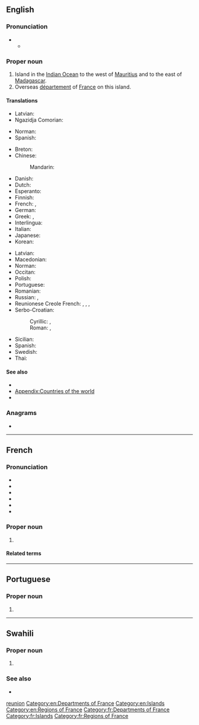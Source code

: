 {{also|reunion|Reunion|réunion|reunión|rêunion|reünion|re-union}}
==English==
{{wikipedia}}

===Pronunciation===
* {{IPA|en|/ɹiːˈjuːnjən/|qual2=after French|/ɹeɪ.uːniˈɒn/}}
** {{audio|en|LL-Q1860 (eng)-Vealhurl-Réunion.wav|Audio (UK)}}

===Proper noun===
{{en-proper noun}}

# Island in the [[Indian Ocean]] to the west of [[Mauritius]] and to the east of [[Madagascar]].
# Overseas [[département]] of [[France]] on this island.

====Translations====
{{trans-top|island in the Indian Ocean to the west of Mauritius and to the east of Madagascar}}
* Latvian: {{t|lv|Reinjona|f}}
* Ngazidja Comorian: {{t|zdj|Burubo}}
{{trans-mid}}
* Norman: {{t|nrf|Île d'Rêunion|f}} {{q|Jersey}}
* Spanish: {{t|es|Isla de la Reunión|f}}
{{trans-bottom}}

{{trans-top|Overseas department of France}}
* Breton: {{t|br|Reunion}}
* Chinese:
*: Mandarin: {{t+|cmn|留尼汪|tr=Liúníwāng}}
* Danish: {{t|da|Réunion}}
* Dutch: {{t+|nl|Réunion}}
* Esperanto: {{t|eo|Reunio}}
* Finnish: {{t+|fi|Réunion}}
* French: {{t+|fr|La Réunion|f}}, {{qualifier|coloquial}} {{t+|fr|Réunion|f}}
* German: {{t+|de|Réunion}}
* Greek: {{t+|el|Ρεϋνιόν}}, {{t|el|Ρεουνιόν}}
* Interlingua: {{t|ia|Reunion}}
* Italian: {{t|it|Riunione|f}}
* Japanese: {{t|ja|レユニオン|tr=Reyunion}}
* Korean: {{t|ko|^레위니옹}}
{{trans-mid}}
* Latvian: {{t|lv|Reinjona|f}}
* Macedonian: {{t|mk|Реи́нион|m}}
* Norman: {{t|nrf|Rêunion|f}} {{q|Jersey}}
* Occitan: {{t|oc|Reünion|f}}
* Polish: {{t+|pl|Reunion}}
* Portuguese: {{t+|pt|Reunião}}
* Romanian: {{t|ro|Reunion|n}}
* Russian: {{t|ru|о́стров Реюньо́н|m}}, {{t+|ru|Реюньо́н|m}}
* Reunionese Creole French: {{t|rcf|La Rénion|f}}, {{t|rcf|La Rényon|f}}, {{qualifier|coloquial}} {{t|rcf|Rénion|f}}, {{t|rcf|Rényon|f}}
* Serbo-Croatian:
*: Cyrillic: {{t|sh|Реунион|m}}, {{t|sh|Реинион|m}}
*: Roman: {{t|sh|Reunion|m}}, {{t|sh|Reinion|m}}
* Sicilian: {{t|scn|Riunioni|f}}
* Spanish: {{t+|es|Reunión|f}}
* Swedish: {{t|sv|Réunion}}
* Thai: {{t|th|เรอูนียง}}
{{trans-bottom}}

====See also====
* {{l|en|Saint-Denis}}
* [[Appendix:Countries of the world]]
* {{list:countries of Africa/en}}

===Anagrams===
* {{anagrams|en|a=einnoru|nounier}}

[[Category:English terms spelled with É|reunion]]
[[Category:en:Departments of France]]
[[Category:en:Islands]]
[[Category:en:Regions of France]]

----

==French==

===Pronunciation===
* {{fr-IPA}}
* {{audio|fr|Fr-Paris--La Réunion.ogg|Audio (Paris)}}
* {{audio|fr|Fr-Paris--Réunion.ogg|Audio (Paris)}}
* {{audio|fr|Fr-Réunion.ogg|Audio}}
* {{rhymes|fr|ɔ̃}}
* {{homophones|fr|réunion|réunions}}

===Proper noun===
{{fr-proper noun|head=la Réunion|f}}

# {{l|en|Réunion}}

====Related terms====
{{rel2|fr
|réunion
|[[réunionnais]], [[Réunionnais]]}}

[[Category:fr:Departments of France]]
[[Category:fr:Islands]]
[[Category:fr:Regions of France]]

----

==Portuguese==

===Proper noun===
{{pt-proper noun|f}}

# {{alternative form of|pt|Reunião}}

----

==Swahili==
{{wikipedia|lang=sw}}

===Proper noun===
{{head|sw|proper noun}}

# {{l|en|Réunion}} {{gl|country}}

===See also===
* {{list:countries of Africa/sw}}